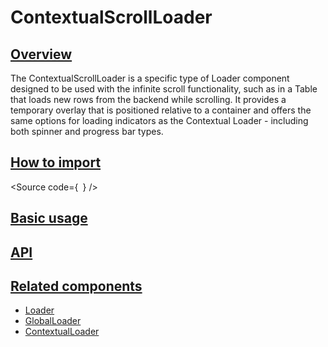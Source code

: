 

<Meta of={Stories} />

# ContextualScrollLoader

## [Overview](#overview)

The ContextualScrollLoader is a specific type of Loader component designed to be used with the infinite scroll functionality, such as in a Table that loads new rows from the backend while scrolling.
It provides a temporary overlay that is positioned relative to a container and offers the same options for loading indicators as the Contextual Loader - including both spinner and progress bar types.

## [How to import](#how-to-import)

<Source
  code={`
`}
/>

## [Basic usage](#basic-usage)

<Canvas of={Stories.Base} />

## [API](#api)

<ArgTypes of={Stories} />

## [Related components](#related-components)

- [Loader](?path=/docs/components-core-feedback-loader--docs)
- [GlobalLoader](?path=/story/components-core-feedback-loader-globalloader--docs)
- [ContextualLoader](?path=/docs/components-core-feedback-loader-contextualloader--docs)
